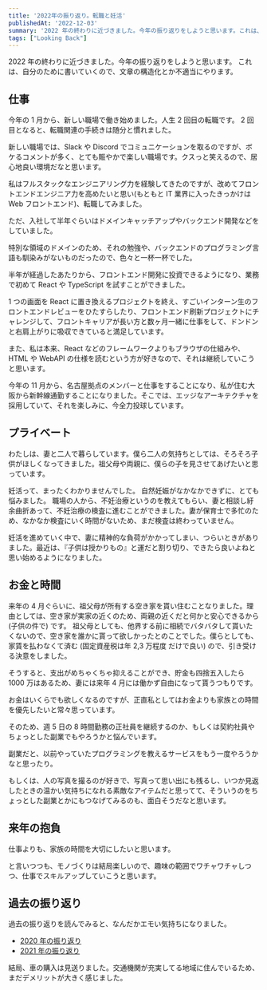 ```yaml
---
title: '2022年の振り返り。転職と妊活'
publishedAt: '2022-12-03'
summary: '2022 年の終わりに近づきました。今年の振り返りをしようと思います。これは、自分のために書いていくので、文章の構造化とか不適当にやります。'
tags: ["Looking Back"]
---
```


2022 年の終わりに近づきました。今年の振り返りをしようと思います。
これは、自分のために書いていくので、文章の構造化とか不適当にやります。

## 仕事

今年の 1 月から、新しい職場で働き始めました。人生 2 回目の転職です。
2 回目となると、転職関連の手続きは随分と慣れました。

新しい職場では、Slack や Discord でコミュニケーションを取るのですが、ボケるコメントが多く、とても賑やかで楽しい職場です。クスっと笑えるので、居心地良い環境だなと思います。

私はフルスタックなエンジニアリング力を経験してきたのですが、改めてフロントエンドエンジニア力を高めたいと思い(もともと IT 業界に入ったきっかけは Web フロントエンド)、転職してみました。

ただ、入社して半年ぐらいはドメインキャッチアップやバックエンド開発などをしていました。

特別な領域のドメインのため、それの勉強や、バックエンドのプログラミング言語も馴染みがないものだったので、色々と一杯一杯でした。

半年が経過したあたりから、フロントエンド開発に投資できるようになり、業務で初めて React や TypeScript を試すことができました。

1 つの画面を React に置き換えるプロジェクトを終え、すごいインターン生のフロントエンドレビューをひたすらしたり、フロントエンド刷新プロジェクトにチャレンジして、フロントキャリアが長い方と数ヶ月一緒に仕事をして、ドンドンと右肩上がりに吸収できていると満足しています。

また、私は本来、React などのフレームワークよりもブラウザの仕組みや、HTML や WebAPI の仕様を読むという方が好きなので、それは継続していこうと思います。

今年の 11 月から、名古屋拠点のメンバーと仕事をすることになり、私が住む大阪から新幹線通勤することになりました。そこでは、エッジなアーキテクチャを採用していて、それを楽しみに、今全力投球しています。

## プライベート

わたしは、妻と二人で暮らしています。僕ら二人の気持ちとしては、そろそろ子供がほしくなってきました。祖父母や両親に、僕らの子を見させてあげたいと思っています。

妊活って、まったくわかりませんでした。
自然妊娠がなかなかできずに、とても悩みました。
職場の人から、不妊治療というのを教えてもらい、妻と相談し紆余曲折あって、不妊治療の検査に進むことができました。妻が保育士で多忙のため、なかなか検査にいく時間がないため、まだ検査は終わっていません。

妊活を進めていく中で、妻に精神的な負荷がかかってしまい、つらいときがありました。最近は、『子供は授かりもの』と運だと割り切り、できたら良いよねと思い始めるようになりました。

## お金と時間

来年の 4 月ぐらいに、祖父母が所有する空き家を貰い住むことなりました。理由としては、空き家が実家の近くのため、両親の近くだと何かと安心できるから (子供の件で) です。
祖父母としても、他界する前に相続でバタバタして貰いたくないので、空き家を誰かに貰って欲しかったとのことでした。僕らとしても、家賃を払わなくて済む (固定資産税は年 2,3 万程度 だけで良い) ので、引き受ける決意をしました。

そうすると、支出がめちゃくちゃ抑えることができ、貯金も四捨五入したら 1000 万はあるため、妻には来年 4 月には働かず自由になって貰うつもりです。

お金はいくらでも欲しくなるのですが、正直私としてはお金よりも家族との時間を優先したいと常々思っています。

そのため、週 5 日の 8 時間勤務の正社員を継続するのか、もしくは契約社員やちょっとした副業でもやろうかと悩んでいます。

副業だと、以前やっていたプログラミングを教えるサービスをもう一度やろうかなと思ったり。

もしくは、人の写真を撮るのが好きで、写真って思い出にも残るし、いつか見返したときの温かい気持ちになれる素敵なアイテムだと思ってて、そういうのをちょっとした副業とかにもつなげてみるのも、面白そうだなと思います。

## 来年の抱負

仕事よりも、家族の時間を大切にしたいと思います。

と言いつつも、モノづくりは結局楽しいので、趣味の範囲でワチャワチャしつつ、仕事でスキルアップしていこうと思います。

## 過去の振り返り

過去の振り返りを読んでみると、なんだかエモい気持ちになりました。

- [2020 年の振り返り](https://silverbirder.github.io/blog/contents/2020_furikaeri/)
- [2021 年の振り返り](https://silverbirder.github.io/blog/contents/2021_furikaeri/)

結局、車の購入は見送りました。交通機関が充実してる地域に住んでいるため、まだデメリットが大きく感じました。

